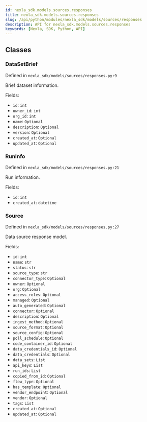 ```yaml
---
id: nexla_sdk.models.sources.responses
title: nexla_sdk.models.sources.responses
slug: /api/python/modules/nexla_sdk/models/sources/responses
description: API for nexla_sdk.models.sources.responses
keywords: [Nexla, SDK, Python, API]
---
```


## Classes

### DataSetBrief

Defined in `nexla_sdk/models/sources/responses.py:9`

Brief dataset information.

Fields:

- `id`: `int`
- `owner_id`: `int`
- `org_id`: `int`
- `name`: `Optional`
- `description`: `Optional`
- `version`: `Optional`
- `created_at`: `Optional`
- `updated_at`: `Optional`

### RunInfo

Defined in `nexla_sdk/models/sources/responses.py:21`

Run information.

Fields:

- `id`: `int`
- `created_at`: `datetime`

### Source

Defined in `nexla_sdk/models/sources/responses.py:27`

Data source response model.

Fields:

- `id`: `int`
- `name`: `str`
- `status`: `str`
- `source_type`: `str`
- `connector_type`: `Optional`
- `owner`: `Optional`
- `org`: `Optional`
- `access_roles`: `Optional`
- `managed`: `Optional`
- `auto_generated`: `Optional`
- `connector`: `Optional`
- `description`: `Optional`
- `ingest_method`: `Optional`
- `source_format`: `Optional`
- `source_config`: `Optional`
- `poll_schedule`: `Optional`
- `code_container_id`: `Optional`
- `data_credentials_id`: `Optional`
- `data_credentials`: `Optional`
- `data_sets`: `List`
- `api_keys`: `List`
- `run_ids`: `List`
- `copied_from_id`: `Optional`
- `flow_type`: `Optional`
- `has_template`: `Optional`
- `vendor_endpoint`: `Optional`
- `vendor`: `Optional`
- `tags`: `List`
- `created_at`: `Optional`
- `updated_at`: `Optional`

